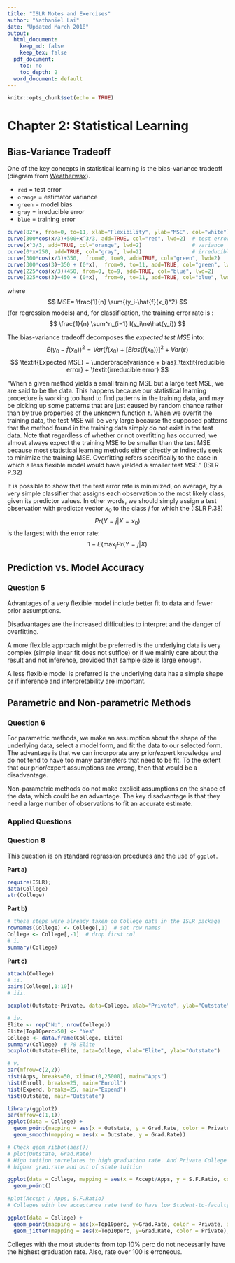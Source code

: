 ```yaml
---
title: "ISLR Notes and Exercises"
author: "Nathaniel Lai"
date: "Updated March 2018"
output:
  html_document:
    keep_md: false
    keep_tex: false
  pdf_document:
    toc: no
    toc_depth: 2
  word_document: default
---
```


```r
knitr::opts_chunk$set(echo = TRUE)
```

# Chapter 2: Statistical Learning

## Bias-Variance Tradeoff

One of the key concepts in statistical learning is the bias-variance tradeoff (diagram from [Weatherwax](http://waxworksmath.com/Authors/G_M/James/james.html)).

* `red` = test error 
* `orange` = estimator variance 
* `green` = model bias 
* `gray` = irreducible error 
* `blue` = training error \vspace{0.3 cm}

```r
curve(82*x, from=0, to=11, xlab="Flexibility", ylab="MSE", col="white") 
curve(300*cos(x/3)+500+x^3/3, add=TRUE, col="red", lwd=2)  # test error
curve(x^3/3, add=TRUE, col="orange", lwd=2)                # variance
curve(0*x+250, add=TRUE, col="gray", lwd=2)                # irreducible error
curve(300*cos(x/3)+350,  from=0, to=9, add=TRUE, col="green", lwd=2)      # bias
curve(300*cos(3)+350 + (0*x),  from=9, to=11, add=TRUE, col="green", lwd=2)
curve(225*cos(x/3)+450, from=0, to=9, add=TRUE, col="blue", lwd=2)       # train error
curve(225*cos(3)+450 + (0*x),  from=9, to=11, add=TRUE, col="blue", lwd=2)
```

where
$$
  MSE= \frac{1}{n} \sum{(y_i-\hat{f}(x_i)^2}
$$
(for regression models) and, for classification, the training error rate is :
$$
  \frac{1}{n} \sum^n_{i=1} I(y_i\ne\hat{y_i})
$$

The bias-variance tradeoff decomposes the *expected test MSE* into:
\vspace{0.2 cm}
$$
E(y_0-\hat{f}(x_0))^2 = Var(\hat{f}(x_0) + [Bias(\hat{f}(x_0))]^2 + Var(\varepsilon)
$$
\vspace{0.3 cm}
$$
\textit{Expected MSE} = \underbrace{variance + bias}_\textit{reducible error} + \textit{irreducible error}
$$

"When a given method yields a small training MSE but a large test MSE, we are said to be \textbf{overfitting} the data. This happens because our statistical learning procedure is working too hard to find patterns in the training data, and may be picking up some patterns that are just caused by random chance rather than by true properties of the unknown function `f`. When we overfit the training data, the test MSE will be very large because the supposed patterns that the method found in the training data simply do not exist in the test data. Note that regardless of whether or not overfitting has occurred, we almost always expect the training MSE to be smaller than the test MSE because most statistical learning methods either directly or indirectly seek to minimize the training MSE. Overfitting refers specifically to the case in which a less flexible model would have yielded a smaller test MSE." (ISLR P.32)
 
It is possible to show that the test error rate is minimized, on average, by a very simple classifier that assigns each observation to the most likely class, given its predictor values. In other words, we should simply assign a test observation with predictor vector $x_0$ to the class $j$ for which the \textbf{conditional probability} (ISLR P.38)
$$
  Pr(Y = j | X = x_0)
$$
is the largest with the error rate:
$$
  1 - E \Big(\text{max}_{j} Pr(Y = j | X \Big)
$$

## Prediction vs. Model Accuracy

### Question 5

Advantages of a very flexible model include better fit to data and fewer prior assumptions. 

Disadvantages are the increased difficulties to interpret and the danger of overfitting. 

A more flexible approach might be preferred is the underlying data is very complex (simple linear fit does not suffice) or if we mainly care about the result and not inference, provided that sample size is large enough. 

A less flexible model is preferred is the underlying data has a simple shape or if inference and interpretability are important.


## Parametric and Non-parametric Methods 

### Question 6

For parametric methods, we make an assumption about the shape of the underlying data, select a model form, and fit the data to our selected form. The advantage is that we can incorporate any prior/expert knowledge and do not tend to have too many parameters that need to be fit. To the extent that our prior/expert assumptions are wrong, then that would be a disadvantage.

Non-parametric methods do not make explicit assumptions on the shape of the data, which could be an advantage. The key disadvantage is that they need a large number of observations to fit an accurate estimate.


### Applied Questions

### Question 8

This question is on standard regrassion prcedures and the use of `ggplot`.

__Part a)__

```r
require(ISLR);
data(College)
str(College)
```

__Part b)__

```r
# these steps were already taken on College data in the ISLR package
rownames(College) <- College[,1]  # set row names
College <- College[,-1]  # drop first col
# i.
summary(College)
```

__Part c)__

```r
attach(College)
# ii.
pairs(College[,1:10])
# iii.
```
```r
boxplot(Outstate~Private, data=College, xlab="Private", ylab="Outstate")
```
```r
# iv.
Elite <- rep("No", nrow(College))
Elite[Top10perc>50] <- "Yes"
College <- data.frame(College, Elite)
summary(College)  # 78 Elite
boxplot(Outstate~Elite, data=College, xlab="Elite", ylab="Outstate")
```
```r
# v. 
par(mfrow=c(2,2))
hist(Apps, breaks=50, xlim=c(0,25000), main="Apps")
hist(Enroll, breaks=25, main="Enroll")
hist(Expend, breaks=25, main="Expend")
hist(Outstate, main="Outstate")
```
```r
library(ggplot2)
par(mfrow=c(1,1))
ggplot(data = College) + 
  geom_point(mapping = aes(x = Outstate, y = Grad.Rate, color = Private)) + 
  geom_smooth(mapping = aes(x = Outstate, y = Grad.Rate))

# Check geom_ribbon(aes())
# plot(Outstate, Grad.Rate)
# High tuition correlates to high graduation rate. And Private College correlates with 
# higher grad.rate and out of state tuition 
```

```r
ggplot(data = College, mapping = aes(x = Accept/Apps, y = S.F.Ratio, color = Elite, alpha= 0.8)) + 
  geom_point()

#plot(Accept / Apps, S.F.Ratio)
# Colleges with low acceptance rate tend to have low Student-to-faculty ratio.
```

```r
ggplot(data = College) + 
  geom_point(mapping = aes(x=Top10perc, y=Grad.Rate, color = Private, alpha= 0.8)) +
  geom_jitter(mapping = aes(x=Top10perc, y=Grad.Rate, color = Private), width = 0.6, height = 0.6)
```
Colleges with the most students from top $10\%$ perc do not necessarily have the highest graduation rate. Also, rate over 100 is erroneous. 

